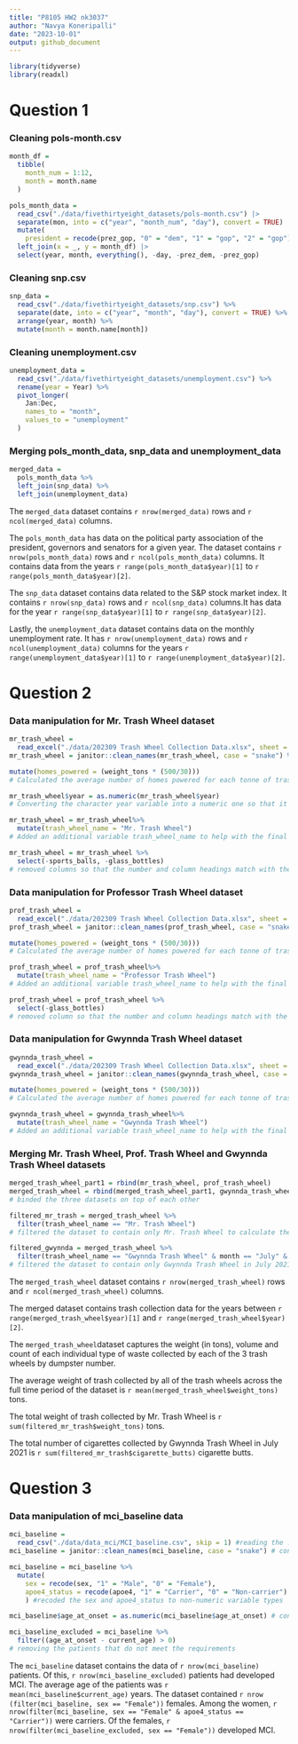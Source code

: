 ```yaml
---
title: "P8105 HW2 nk3037"
author: "Navya Koneripalli"
date: "2023-10-01"
output: github_document
---
```


```r
library(tidyverse)
library(readxl)
```

# Question 1
### Cleaning pols-month.csv
```r
month_df = 
  tibble(
    month_num = 1:12,
    month = month.name
  )

pols_month_data = 
  read_csv("./data/fivethirtyeight_datasets/pols-month.csv") |>
  separate(mon, into = c("year", "month_num", "day"), convert = TRUE) |>
  mutate(
    president = recode(prez_gop, "0" = "dem", "1" = "gop", "2" = "gop")) |>
  left_join(x = _, y = month_df) |> 
  select(year, month, everything(), -day, -prez_dem, -prez_gop)
```

### Cleaning snp.csv
```r
snp_data = 
  read_csv("./data/fivethirtyeight_datasets/snp.csv") %>% 
  separate(date, into = c("year", "month", "day"), convert = TRUE) %>% 
  arrange(year, month) %>% 
  mutate(month = month.name[month])
```

### Cleaning unemployment.csv
```r
unemployment_data =
  read_csv("./data/fivethirtyeight_datasets/unemployment.csv") %>% 
  rename(year = Year) %>% 
  pivot_longer(
    Jan:Dec,
    names_to = "month",
    values_to = "unemployment"
  )
```

### Merging pols_month_data, snp_data and unemployment_data
```r
merged_data =
  pols_month_data %>% 
  left_join(snp_data) %>% 
  left_join(unemployment_data)
```

The `merged_data` dataset contains `r nrow(merged_data)` rows and `r ncol(merged_data)` columns.

The `pols_month_data` has data on the political party association of the president, governors and senators for a given year. The dataset contains `r nrow(pols_month_data)` rows and `r ncol(pols_month_data)` columns. It contains data from the years `r range(pols_month_data$year)[1]` to `r range(pols_month_data$year)[2]`.

The `snp_data` dataset contains data related to the S&P stock market index. It contains `r nrow(snp_data)` rows and `r ncol(snp_data)` columns.It has data for the year `r range(snp_data$year)[1]` to `r range(snp_data$year)[2]`.

Lastly, the `unemployment_data` dataset contains data on the monthly unemployment rate. It has `r nrow(unemployment_data)` rows and `r ncol(unemployment_data)` columns for the years `r range(unemployment_data$year)[1]` to `r range(unemployment_data$year)[2]`.

# Question 2
### Data manipulation for Mr. Trash Wheel dataset
```r
mr_trash_wheel = 
  read_excel("./data/202309 Trash Wheel Collection Data.xlsx", sheet = "Mr. Trash Wheel", range = "A2:N586")
mr_trash_wheel = janitor::clean_names(mr_trash_wheel, case = "snake") %>% #convert all variable names into snake_case

mutate(homes_powered = (weight_tons * (500/30)))
# Calculated the average number of homes powered for each tonne of trash and applied the formula to all the rows of the Mr. Trash Wheel dataset

mr_trash_wheel$year = as.numeric(mr_trash_wheel$year)
# Converting the character year variable into a numeric one so that it can be binded with the year variables from the other datasets

mr_trash_wheel = mr_trash_wheel%>% 
  mutate(trash_wheel_name = "Mr. Trash Wheel")
# Added an additional variable trash_wheel_name to help with the final bind of the datasets

mr_trash_wheel = mr_trash_wheel %>% 
  select(-sports_balls, -glass_bottles)
# removed columns so that the number and column headings match with the other two datasets for ease of binding
```

### Data manipulation for Professor Trash Wheel dataset
```r
prof_trash_wheel =
  read_excel("./data/202309 Trash Wheel Collection Data.xlsx", sheet = "Professor Trash Wheel", range = "A2:M108")
prof_trash_wheel = janitor::clean_names(prof_trash_wheel, case = "snake") %>% #convert all variable names into snake_case

mutate(homes_powered = (weight_tons * (500/30)))
# Calculated the average number of homes powered for each tonne of trash and applied the formula to all the rows of the Professor Trash Wheel dataset

prof_trash_wheel = prof_trash_wheel%>% 
  mutate(trash_wheel_name = "Professor Trash Wheel")
# Added an additional variable trash_wheel_name to help with the final bind of the datasets

prof_trash_wheel = prof_trash_wheel %>% 
  select(-glass_bottles)
# removed column so that the number and column headings match with the other two datasets for ease of binding
```

### Data manipulation for Gwynnda Trash Wheel dataset
```r
gwynnda_trash_wheel =
  read_excel("./data/202309 Trash Wheel Collection Data.xlsx", sheet = "Gwynnda Trash Wheel", range = "A2:L157")
gwynnda_trash_wheel = janitor::clean_names(gwynnda_trash_wheel, case = "snake") %>% #convert all variable names into snake_case

mutate(homes_powered = (weight_tons * (500/30)))
# Calculated the average number of homes powered for each tonne of trash and applied the formula to all the rows of the Gwynnda Trash Wheel dataset

gwynnda_trash_wheel = gwynnda_trash_wheel%>% 
  mutate(trash_wheel_name = "Gwynnda Trash Wheel")
# Added an additional variable trash_wheel_name to help with the final bind of the datasets
```

### Merging Mr. Trash Wheel, Prof. Trash Wheel and Gwynnda Trash Wheel datasets
```r
merged_trash_wheel_part1 = rbind(mr_trash_wheel, prof_trash_wheel)
merged_trash_wheel = rbind(merged_trash_wheel_part1, gwynnda_trash_wheel)
# binded the three datasets on top of each other

filtered_mr_trash = merged_trash_wheel %>% 
  filter(trash_wheel_name == "Mr. Trash Wheel")
# filtered the dataset to contain only Mr. Trash Wheel to calculate the sum of weight of trash collected.

filtered_gwynnda = merged_trash_wheel %>% 
  filter(trash_wheel_name == "Gwynnda Trash Wheel" & month == "July" & year == "2021")
# filtered the dataset to contain only Gwynnda Trash Wheel in July 2021 to calculate the sum of cigarettes collected.
```

The `merged_trash_wheel` dataset contains `r nrow(merged_trash_wheel)` rows and `r ncol(merged_trash_wheel)` columns. 

The merged dataset contains trash collection data for the years between `r range(merged_trash_wheel$year)[1]` and `r range(merged_trash_wheel$year)[2]`. 

The `merged_trash_wheel`dataset captures the weight (in tons), volume and count of each individual type of waste collected by each of the 3 trash wheels by dumpster number. 

The average weight of trash collected by all of the trash wheels across the full time period of the dataset is `r mean(merged_trash_wheel$weight_tons)` tons. 

The total weight of trash collected by Mr. Trash Wheel is `r sum(filtered_mr_trash$weight_tons)` tons.

The total number of cigarettes collected by Gwynnda Trash Wheel in July 2021 is `r sum(filtered_mr_trash$cigarette_butts)` cigarette butts.

# Question 3
### Data manipulation of mci_baseline data
```r
mci_baseline =
  read_csv("./data/data_mci/MCI_baseline.csv", skip = 1) #reading the .csv file into R
mci_baseline = janitor::clean_names(mci_baseline, case = "snake") # convert all variable names into snake_case

mci_baseline = mci_baseline %>% 
  mutate(
    sex = recode(sex, "1" = "Male", "0" = "Female"), 
    apoe4_status = recode(apoe4, "1" = "Carrier", "0" = "Non-carrier")
    ) #recoded the sex and apoe4_status to non-numeric variable types

mci_baseline$age_at_onset = as.numeric(mci_baseline$age_at_onset) # converted the age_at_onset variable from character to numeric so that the dataset can be filtered in the next step

mci_baseline_excluded = mci_baseline %>% 
  filter((age_at_onset - current_age) > 0)
# removing the patients that do not meet the requirements
```

The `mci_baseline` dataset contains the data of `r nrow(mci_baseline)` patients. Of this, `r nrow(mci_baseline_excluded)` patients had developed MCI. The average age of the patients was `r mean(mci_baseline$current_age)` years. The dataset contained `r nrow (filter(mci_baseline, sex == "Female"))` females. Among the women, `r nrow(filter(mci_baseline, sex == "Female" & apoe4_status == "Carrier"))` were carriers. Of the females, `r nrow(filter(mci_baseline_excluded, sex == "Female"))` developed MCI.
